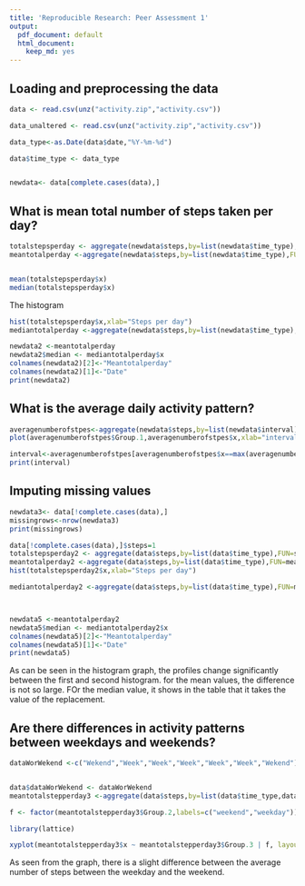 ```yaml
---
title: 'Reproducible Research: Peer Assessment 1'
output:
  pdf_document: default
  html_document:
    keep_md: yes
---
```



## Loading and preprocessing the data

```r
data <- read.csv(unz("activity.zip","activity.csv"))

data_unaltered <- read.csv(unz("activity.zip","activity.csv"))

data_type<-as.Date(data$date,"%Y-%m-%d")

data$time_type <- data_type


newdata<- data[complete.cases(data),]
```


## What is mean total number of steps taken per day?
```r
totalstepsperday <- aggregate(newdata$steps,by=list(newdata$time_type),FUN=sum)
meantotalperday <-aggregate(newdata$steps,by=list(newdata$time_type),FUN=mean)


mean(totalstepsperday$x)
median(totalstepsperday$x)
```


The histogram
```r
hist(totalstepsperday$x,xlab="Steps per day")
mediantotalperday <-aggregate(newdata$steps,by=list(newdata$time_type),FUN=median)

newdata2 <-meantotalperday
newdata2$median <- mediantotalperday$x
colnames(newdata2)[2]<-"Meantotalperday"
colnames(newdata2)[1]<-"Date"
print(newdata2)

```
## What is the average daily activity pattern?
```r
averagenumberofstpes<-aggregate(newdata$steps,by=list(newdata$interval),FUN=mean)
plot(averagenumberofstpes$Group.1,averagenumberofstpes$x,xlab="interval",ylab="AverageNumberofSteps",type="l")

interval<-averagenumberofstpes[averagenumberofstpes$x==max(averagenumberofstpes$x),]$Group.1
print(interval)
```
## Imputing missing values
```r
newdata3<- data[!complete.cases(data),]
missingrows<-nrow(newdata3)
print(missingrows)

data[!complete.cases(data),]$steps=1
totalstepsperday2 <- aggregate(data$steps,by=list(data$time_type),FUN=sum)
meantotalperday2 <-aggregate(data$steps,by=list(data$time_type),FUN=mean)
hist(totalstepsperday2$x,xlab="Steps per day")

mediantotalperday2 <-aggregate(data$steps,by=list(data$time_type),FUN=median)



newdata5 <-meantotalperday2
newdata5$median <- mediantotalperday2$x
colnames(newdata5)[2]<-"Meantotalperday"
colnames(newdata5)[1]<-"Date"
print(newdata5)
```
As can be seen in the histogram graph, the profiles change significantly between the first and second histogram. for the mean values, the difference is not so large. FOr the median value, it shows in the table that it takes the value of the replacement.

## Are there differences in activity patterns between weekdays and weekends?

```r

dataWorWekend <-c("Wekend","Week","Week","Week","Week","Week","Wekend")[as.POSIXlt(data$time_type)$wday+1]


data$dataWorWekend <- dataWorWekend 
meantotalstepperday3 <-aggregate(data$steps,by=list(data$time_type,data$dataWorWekend,data$interval),FUN=mean)

f <- factor(meantotalstepperday3$Group.2,labels=c("weekend","weekday"))

library(lattice)

xyplot(meantotalstepperday3$x ~ meantotalstepperday3$Group.3 | f, layout=c(1,2),type='l')

```

As seen from the graph, there is a slight difference between the average number of steps between the weekday and the weekend.
